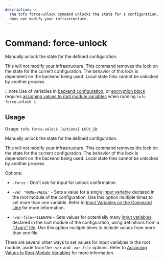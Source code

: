 ```yaml
---
description: >-
  The tofu force-unlock command unlocks the state for a configuration. It
  does not modify your infrastructure.
---
```


# Command: force-unlock

Manually unlock the state for the defined configuration.

This will not modify your infrastructure. This command removes the lock on the
state for the current configuration. The behavior of this lock is dependent
on the backend being used. Local state files cannot be unlocked by another
process.

:::note
Use of variables in [backend configuration](../../language/settings/backends/configuration.mdx#variables-and-locals),
or [encryption block](../../language/state/encryption.mdx#configuration)
requires [assigning values to root module variables](../../language/values/variables.mdx#assigning-values-to-root-module-variables)
when running `tofu force-unlock`.
:::

## Usage

Usage: `tofu force-unlock [options] LOCK_ID`

Manually unlock the state for the defined configuration.

This will not modify your infrastructure. This command removes the lock on the
state for the current configuration. The behavior of this lock is dependent
on the backend being used. Local state files cannot be unlocked by another
process.

Options:

* `-force` -  Don't ask for input for unlock confirmation.

* `-var 'NAME=VALUE'` - Sets a value for a single
  [input variable](../../language/values/variables.mdx) declared in the
  root module of the configuration. Use this option multiple times to set
  more than one variable. Refer to
  [Input Variables on the Command Line](plan.mdx#input-variables-on-the-command-line) for more information.

* `-var-file=FILENAME` - Sets values for potentially many
  [input variables](../../language/values/variables.mdx) declared in the
  root module of the configuration, using definitions from a
  ["tfvars" file](../../language/values/variables.mdx#variable-definitions-tfvars-files).
  Use this option multiple times to include values from more than one file.

There are several other ways to set values for input variables in the root
module, aside from the `-var` and `-var-file` options. Refer to
[Assigning Values to Root Module Variables](../../language/values/variables.mdx#assigning-values-to-root-module-variables) for more information.
